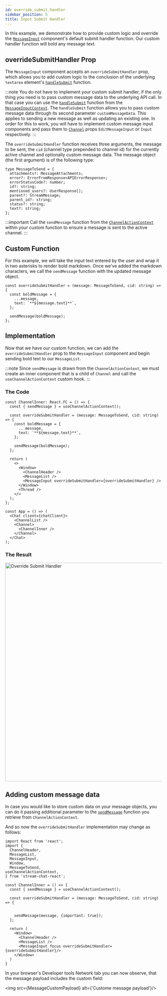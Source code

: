 ```yaml
---
id: override_submit_handler
sidebar_position: 5
title: Input Submit Handler
---
```



In this example, we demonstrate how to provide custom logic and override the [`MessageInput`](../../components/message-input-components/message-input.mdx)
component's default submit handler function. Our custom handler function will bold any message text.

## overrideSubmitHandler Prop

The `MessageInput` component accepts an `overrideSubmitHandler` prop, which allows you to add custom logic to the
conclusion of the underlying `textarea` element's [`handleSubmit`](https://github.com/GetStream/stream-chat-react/blob/master/src/components/MessageInput/hooks/useSubmitHandler.ts)
function.

:::note
You do not have to implement your custom submit handler, if the only thing you need is to pass custom message data to the underlying API call. In that case you can use the [`handleSubmit`](https://github.com/GetStream/stream-chat-react/blob/master/src/components/MessageInput/hooks/useSubmitHandler.ts) function from the [`MessageInputContext`](../../components/contexts/message-input-context.mdx). The `handleSubmit` function allows you to pass custom message data through its second parameter `customMessageData`. This applies to sending a new message as well as updating an existing one. In order for this to work, you will have to implement custom message input components and pass them to [`Channel`](../../components/core-components/channel.mdx)  props `EditMessageInput` or `Input` respectively.
:::

The `overrideSubmitHandler` function receives three arguments, the message to be sent, the `cid` (channel type prepended to channel id)
for the currently active channel and optionally custom message data. The message object (the first argument) is of the following type:

```tsx
type MessageToSend = {
  attachments?: MessageAttachments;
  error?: ErrorFromResponse<APIErrorResponse>;
  errorStatusCode?: number;
  id?: string;
  mentioned_users?: UserResponse[];
  parent?: StreamMessage;
  parent_id?: string;
  status?: string;
  text?: string;
};
```

:::important
Call the `sendMessage` function from the [`ChannelActionContext`](../../components/contexts/channel-action-context.mdx#sendmessage) within
your custom function to ensure a message is sent to the active channel.
:::

## Custom Function

For this example, we will take the input text entered by the user and wrap it in two asterisks to render bold markdown. Once we've
added the markdown characters, we call the `sendMessage` function with the updated message object.

```tsx
const overrideSubmitHandler = (message: MessageToSend, cid: string) => {
  const boldMessage = {
    ...message,
    text: `**${message.text}**`,
  };

  sendMessage(boldMessage);
};
```

## Implementation

Now that we have our custom function, we can add the `overrideSubmitHandler` prop to the `MessageInput` component and begin sending
bold text to our `MessageList`.

:::note
Since `sendMessage` is drawn from the `ChannelActionContext`, we must create an inner component that is a child of `Channel` and
call the `useChannelActionContext` custom hook.
:::

### The Code

```tsx
const ChannelInner: React.FC = () => {
  const { sendMessage } = useChannelActionContext();

  const overrideSubmitHandler = (message: MessageToSend, cid: string) => {
    const boldMessage = {
      ...message,
      text: `**${message.text}**`,
    };

    sendMessage(boldMessage);
  };

  return (
    <>
      <Window>
        <ChannelHeader />
        <MessageList />
        <MessageInput overrideSubmitHandler={overrideSubmitHandler} />
      </Window>
      <Thread />
    </>
  );
};

const App = () => (
  <Chat client={chatClient}>
    <ChannelList />
    <Channel>
      <ChannelInner />
    </Channel>
  </Chat>
);
```

### The Result

<img src={SubmitHandler} alt='Override Submit Handler' width='700' />


## Adding custom message data

In case you would like to store custom data on your message objects, you can do it passing additional parameter to the [`sendMessage`](../../components/contexts/channel-action-context.mdx#sendmessage) function you retrieve from `ChannelActionContext`.

And so now the `overrideSubmitHandler` implementation may change as follows:

```tsx
import React from 'react';
import {
  ChannelHeader,
  MessageList,
  MessageInput,
  Window,
  MessageToSend,
useChannelActionContext,
} from 'stream-chat-react';

const ChannelInner = () => {
  const { sendMessage } = useChannelActionContext();

  const overrideSubmitHandler = (message: MessageToSend, cid: string) => {


    sendMessage(message, {important: true});
  };

  return (
    <Window>
      <ChannelHeader />
      <MessageList />
      <MessageInput focus overrideSubmitHandler={overrideSubmitHandler}/>
    </Window>
  )
}
```

In your browser's Developer tools Network tab you can now observe, that the message payload includes the custom field:

<img src={MessageCustomPayload} alt={'Custome message payload'}/>
